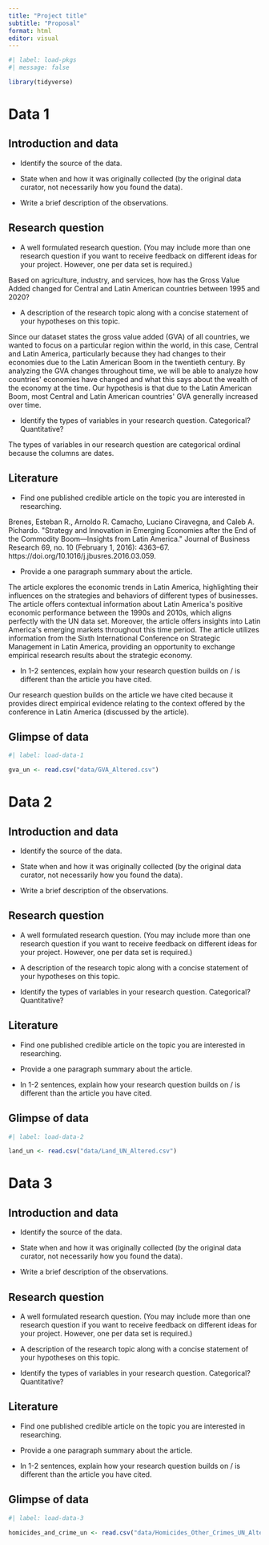 ```yaml
---
title: "Project title"
subtitle: "Proposal"
format: html
editor: visual
---
```


```r
#| label: load-pkgs
#| message: false

library(tidyverse)
```

# Data 1

## Introduction and data

-   Identify the source of the data.

-   State when and how it was originally collected (by the original data curator, not necessarily how you found the data).

-   Write a brief description of the observations.

## Research question

-   A well formulated research question. (You may include more than one research question if you want to receive feedback on different ideas for your project. However, one per data set is required.)

Based on agriculture, industry, and services, how has the Gross Value Added changed for Central and Latin American countries between 1995 and 2020? 

-   A description of the research topic along with a concise statement of your hypotheses on this topic.

Since our dataset states the gross value added (GVA) of all countries, we wanted to focus on a particular region within the world, in this case, Central and Latin America, particularly because they had changes to their economies due to the Latin American Boom in the twentieth century. By analyzing the GVA changes throughout time, we will be able to analyze how countries\' economies have changed and what this says about the wealth of the economy at the time. Our hypothesis is that due to the Latin American Boom, most Central and Latin American countries\' GVA generally increased over time.

-   Identify the types of variables in your research question. Categorical? Quantitative?

The types of variables in our research question are categorical ordinal because the columns are dates. 

## Literature

-   Find one published credible article on the topic you are interested in researching.

Brenes, Esteban R., Arnoldo R. Camacho, Luciano Ciravegna, and Caleb A. Pichardo. \"Strategy and Innovation in Emerging Economies after the End of the Commodity Boom---Insights from Latin America.\" Journal of Business Research 69, no. 10 (February 1, 2016): 4363--67. https://doi.org/10.1016/j.jbusres.2016.03.059. 

-   Provide a one paragraph summary about the article.

The article explores the economic trends in Latin America, highlighting their influences on the strategies and behaviors of different types of businesses. The article offers contextual information about Latin America\'s positive economic performance between the 1990s and 2010s, which aligns perfectly with the UN data set. Moreover, the article offers insights into Latin America\'s emerging markets throughout this time period. The article utilizes information from the Sixth International Conference on Strategic Management in Latin America, providing an opportunity to exchange empirical research results about the strategic economy.

-   In 1-2 sentences, explain how your research question builds on / is different than the article you have cited.

Our research question builds on the article we have cited because it provides direct empirical evidence relating to the context offered by the conference in Latin America (discussed by the article).

## Glimpse of data

```r
#| label: load-data-1

gva_un <- read.csv("data/GVA_Altered.csv")
```

# Data 2

## Introduction and data

-   Identify the source of the data.

-   State when and how it was originally collected (by the original data curator, not necessarily how you found the data).

-   Write a brief description of the observations.

## Research question

-   A well formulated research question. (You may include more than one research question if you want to receive feedback on different ideas for your project. However, one per data set is required.)

-   A description of the research topic along with a concise statement of your hypotheses on this topic.

-   Identify the types of variables in your research question. Categorical? Quantitative?

## Literature

-   Find one published credible article on the topic you are interested in researching.

-   Provide a one paragraph summary about the article.

-   In 1-2 sentences, explain how your research question builds on / is different than the article you have cited.

## Glimpse of data

```r
#| label: load-data-2

land_un <- read.csv("data/Land_UN_Altered.csv")
```

# Data 3

## Introduction and data

-   Identify the source of the data.

-   State when and how it was originally collected (by the original data curator, not necessarily how you found the data).

-   Write a brief description of the observations.

## Research question

-   A well formulated research question. (You may include more than one research question if you want to receive feedback on different ideas for your project. However, one per data set is required.)

-   A description of the research topic along with a concise statement of your hypotheses on this topic.

-   Identify the types of variables in your research question. Categorical? Quantitative?

## Literature

-   Find one published credible article on the topic you are interested in researching.

-   Provide a one paragraph summary about the article.

-   In 1-2 sentences, explain how your research question builds on / is different than the article you have cited.

## Glimpse of data

```r
#| label: load-data-3

homicides_and_crime_un <- read.csv("data/Homicides_Other_Crimes_UN_Altered.csv")
```
